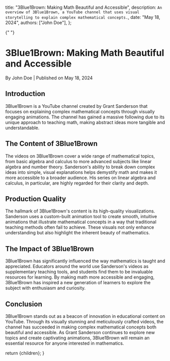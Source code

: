 
  title: "3Blue1Brown: Making Math Beautiful and Accessible",
  description: `An overview of 3Blue1Brown, a YouTube channel that uses visual storytelling to explain complex mathematical concepts.`,
  date: "May 18, 2024",
  authors: ["John Doe"],
};

{" "}

<h1>3Blue1Brown: Making Math Beautiful and Accessible</h1>
<div className="text-sm text-gray-500 dark:text-gray-400">
  By John Doe | Published on May 18, 2024
</div>
<section id="introduction">
  <h2>Introduction</h2>
  <span>
    3Blue1Brown is a YouTube channel created by Grant Sanderson that focuses on
    explaining complex mathematical concepts through visually engaging
    animations. The channel has gained a massive following due to its unique
    approach to teaching math, making abstract ideas more tangible and
    understandable.
  </span>
</section>
<section id="the-content-of-3blue1brown">
  <h2>The Content of 3Blue1Brown</h2>
  <span>
    The videos on 3Blue1Brown cover a wide range of mathematical topics, from
    basic algebra and calculus to more advanced subjects like linear algebra and
    number theory. Sanderson's ability to break down complex ideas into simple,
    visual explanations helps demystify math and makes it more accessible to a
    broader audience. His series on linear algebra and calculus, in particular,
    are highly regarded for their clarity and depth.
  </span>
</section>
<section id="production-quality">
  <h2>Production Quality</h2>
  <span>
    The hallmark of 3Blue1Brown's content is its high-quality visualizations.
    Sanderson uses a custom-built animation tool to create smooth, intuitive
    animations that illustrate mathematical concepts in a way that traditional
    teaching methods often fail to achieve. These visuals not only enhance
    understanding but also highlight the inherent beauty of mathematics.
  </span>
</section>
<section id="the-impact-of-3blue1brown">
  <h2>The Impact of 3Blue1Brown</h2>
  <span>
    3Blue1Brown has significantly influenced the way mathematics is taught and
    appreciated. Educators around the world use Sanderson's videos as
    supplementary teaching tools, and students find them to be invaluable
    resources for learning. By making math more accessible and engaging,
    3Blue1Brown has inspired a new generation of learners to explore the subject
    with enthusiasm and curiosity.
  </span>
</section>
<section id="conclusion">
  <h2>Conclusion</h2>
  <span>
    3Blue1Brown stands out as a beacon of innovation in educational content on
    YouTube. Through its visually stunning and meticulously crafted videos, the
    channel has succeeded in making complex mathematical concepts both beautiful
    and accessible. As Grant Sanderson continues to explore new topics and
    create captivating animations, 3Blue1Brown will remain an essential resource
    for anyone interested in mathematics.
  </span>
</section>

  return <MdxLayout>{children}</MdxLayout>;
}
